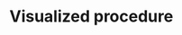 # Visualized procedure

```{=html}
<!--
Flowchart (can be optional but encouraged when helpful)
-->
```

